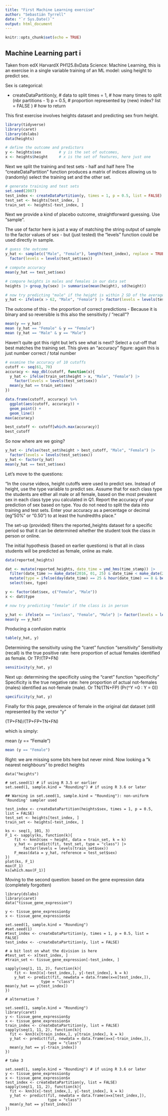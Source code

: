 ---
title: "First Machine Learning exercise"
author: "Sebastián Tyrrell"
date: "`r Sys.Date()`"
output: html_document
---

```{r setup, include=FALSE}
knitr::opts_chunk$set(echo = TRUE)
```

## Machine Learning part i

Taken from edX HarvardX PH125.8xData Science: Machine Learning, this is an exercise in a single variable training of an ML model: using height to predict sex.

Sex is categorical: 

- createDataPartition(y,  # data to split
                      times = 1, # how many times to split (nbr partitions - 1)
                      p = 0.5, # proportion represented by (new) index?
                      list = FALSE ) # how to return
                      
This first exercise involves heights dataset and predicting sex from height. 

```{r intro, echo=FALSE}
library(tidyverse)
library(caret)
library(dslabs)
data(heights)
```

```{r definitions}
# define the outcome and predictors
y <- heights$sex        # y is the set of outcomes, 
x <- heights$height     # x is the set of features, here just one
```

Next we split the training and test sets - half and half here
The "createDataPartition" function produces a matrix of indices allowing us to (randomly) select the training set and the other set. 

```{r partition}
# generate training and test sets
set.seed(2007)
test_index <- createDataPartition(y, times = 1, p = 0.5, list = FALSE)
test_set <- heights[test_index, ]
train_set <- heights[-test_index, ]
```

Next we provide a kind of placebo outcome, straightforward guessing. 
Use "sample".

The use of factor here is just a way of matching the string output of sample to the factor values of sex - but (just tested) the "levels" function could be used directly in sample.

```{r guessing}
# guess the outcome
y_hat <- sample(c("Male", "Female"), length(test_index), replace = TRUE) |> 
  factor(levels = levels(test_set$sex))

# compute accuracy
mean(y_hat == test_set$sex)
```
```{r first crude model}

# compare heights in males and females in our data set
heights |> group_by(sex) |> summarise(mean(height), sd(height))

# now try predicting "male" if the height is within 2 SD of the average male
y_hat <- ifelse(x > 62, "Male", "Female") |> factor(levels = levels(test_set$sex))
```

The outcome of this - the proportion of correct predictions - 
Because it is binary and so reversible is this also the sensitivity / "recall"?

```{r recall}
mean(y == y_hat)
mean (y_hat == "Female" & y == "Female")
mean (y_hat == "Male" & y == "Male")
```
Haven't quite got this right but let's see what is next?
Select a cut-off that best matches the training set. 
This gives an "accuracy" figure: again this is just number correct / total number

```{r different cut-offs}
# examine the accuracy of 10 cutoffs
cutoff <- seq(61, 70)
accuracy <- map_dbl(cutoff, function(x){
  y_hat <- ifelse(train_set$height > x, "Male", "Female") |> 
    factor(levels = levels(test_set$sex))
  mean(y_hat == train_set$sex)
})

data.frame(cutoff, accuracy) %>% 
  ggplot(aes(cutoff, accuracy)) + 
  geom_point() + 
  geom_line() 
max(accuracy)

best_cutoff <- cutoff[which.max(accuracy)]
best_cutoff
```
So now where are we going? 

```{r check with test set}
y_hat <- ifelse(test_set$height > best_cutoff, "Male", "Female") |> 
  factor(levels = levels(test_set$sex))
y_hat <- factor(y_hat)
mean(y_hat == test_set$sex)
```
Let's move to the questions: 

"In the course videos, height cutoffs were used to predict sex. Instead of height, use the type variable to predict sex. Assume that for each class type the students are either all male or all female, based on the most prevalent sex in each class type you calculated in Q1. Report the accuracy of your prediction of sex based on type. You do not need to split the data into training and test sets.
Enter your accuracy as a percentage or decimal (eg "50%" or "0.50") to at least the hundredths place."

The set-up (provided) filters the reported_heights dataset for a specific period so that it can be determined whether the student took the class in person or online.

The initial hypothesis (based on earlier questions) is that all in class students will be predicted as female, online as male.

```{r set it up}
data(reported_heights)

dat <- mutate(reported_heights, date_time = ymd_hms(time_stamp)) |>
  filter(date_time >= make_date(2016, 01, 25) & date_time < make_date(2016, 02, 1)) |>
  mutate(type = ifelse(day(date_time) == 25 & hour(date_time) == 8 & between(minute(date_time), 15, 30), "inclass","online")) |>
  select(sex, type)

y <- factor(dat$sex, c("Female", "Male"))
x <- dat$type

# now try predicting "female" if the class is in person 

y_hat <- ifelse(x == "inclass", "Female", "Male") |> factor(levels = levels(test_set$sex))
mean(y == y_hat)
```
Producing a confusion matrix

```{r confusion}
table(y_hat, y)
```

Determining the sensitivity using the "caret" function "sensitivity"
Sensitivity (recall) is the true positive rate: here proportion of actual females identified as female.
Or TP/(TP+FN)

```{r sensitivity}
sensitivity(y_hat, y)
```
Next up: determining the specificity using the "caret" function "specificity"
Specificity is the true negative rate: here proportion of actual not-females (males) identified as not-female (male).
Or TN/(TN+FP) (Pr(^Y =0 : Y = 0))


```{r specificity}
specificity(y_hat, y)
```
Finally for this page, prevalence of female in the original dat  dataset (still represented by the vector "y"

(TP+FN)/(TP+FP+TN+FN) 

which is simply: 

mean (y == "Female")

```{r prevalence}
mean (y == "Female")
```

Right: we are missing some bits here but never mind.
Now looking a "k nearest neighbours" to predict heights

```
data("heights")

# set.seed(1) # if using R 3.5 or earlier
set.seed(1, sample.kind = "Rounding") # if using R 3.6 or later

## Warning in set.seed(1, sample.kind = "Rounding"): non-uniform 'Rounding' sampler used

test_index <- createDataPartition(heights$sex, times = 1, p = 0.5, list = FALSE)
test_set <- heights[test_index, ]
train_set <- heights[-test_index, ]     
                
ks <- seq(1, 101, 3)
F_1 <- sapply(ks, function(k){
    fit <- knn3(sex ~ height, data = train_set, k = k)
    y_hat <- predict(fit, test_set, type = "class") |> 
        factor(levels = levels(train_set$sex))
    F_meas(data = y_hat, reference = test_set$sex)
})
plot(ks, F_1)
max(F_1)
ks[which.max(F_1)]

```

Moving to the second question: based on the gene expression data (completely forgotten)

```
library(dslabs)
library(caret)
data("tissue_gene_expression")

y <- tissue_gene_expression$y
x <- tissue_gene_expression$x

set.seed(1, sample.kind = "Rounding")
#set.seed(1)
#test_index <- createDataPartition(y, times = 1, p = 0.5, list = FALSE)
test_index <- -createDataPartition(y, list = FALSE)

# a bit lost on what the division is here
#test_set <- x[test_index, ]
#train_set <- tissue_gene_expression[-test_index, ]     

sapply(seq(1, 11, 2), function(k){
    fit <- knn3(x[-test_index,], y[-test_index], k = k)
    y_hat <- predict(fit, newdata = data.frame(x=x[test_index,]),
                type = "class")
mean(y_hat == y[test_index])
})

# alternative ?

set.seed(1, sample.kind = "Rounding")
library(caret)
y <- tissue_gene_expression$y
x <- tissue_gene_expression$x
train_index <- createDataPartition(y, list = FALSE)
sapply(seq(1, 11, 2), function(k){
  fit <- knn3(x[train_index,], y[train_index], k = k)
  y_hat <- predict(fit, newdata = data.frame(x=x[-train_index,]),
                   type = "class")
  mean(y_hat == y[-train_index])
})

# take 3 

set.seed(1, sample.kind = "Rounding") # if using R 3.6 or later
y <- tissue_gene_expression$y
x <- tissue_gene_expression$x
test_index <- createDataPartition(y, list = FALSE)
sapply(seq(1, 11, 2), function(k){
  fit <- knn3(x[-test_index,], y[-test_index], k = k)
  y_hat <- predict(fit, newdata = data.frame(x=x[test_index,]),
                   type = "class")
  mean(y_hat == y[test_index])
})


```
